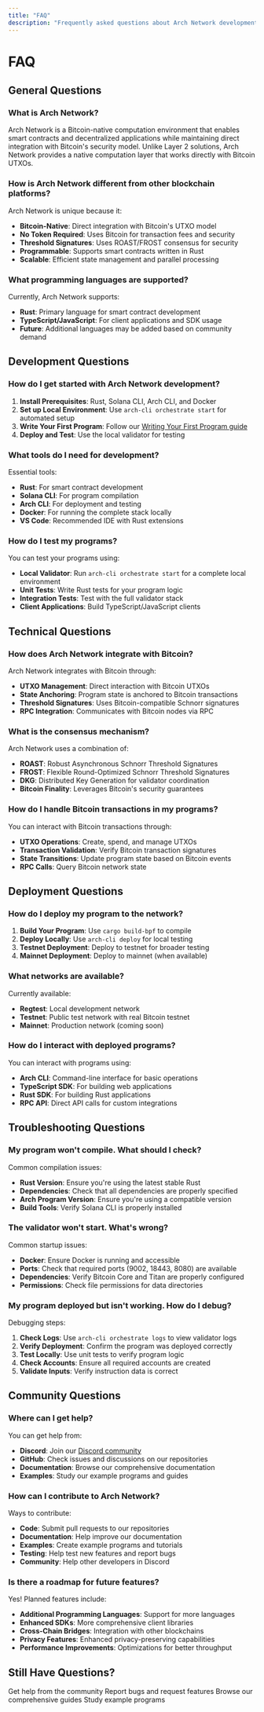```yaml
---
title: "FAQ"
description: "Frequently asked questions about Arch Network development"
---
```


# FAQ

## General Questions

### What is Arch Network?

Arch Network is a Bitcoin-native computation environment that enables smart contracts and decentralized applications while maintaining direct integration with Bitcoin's security model. Unlike Layer 2 solutions, Arch Network provides a native computation layer that works directly with Bitcoin UTXOs.

### How is Arch Network different from other blockchain platforms?

Arch Network is unique because it:
- **Bitcoin-Native**: Direct integration with Bitcoin's UTXO model
- **No Token Required**: Uses Bitcoin for transaction fees and security
- **Threshold Signatures**: Uses ROAST/FROST consensus for security
- **Programmable**: Supports smart contracts written in Rust
- **Scalable**: Efficient state management and parallel processing

### What programming languages are supported?

Currently, Arch Network supports:
- **Rust**: Primary language for smart contract development
- **TypeScript/JavaScript**: For client applications and SDK usage
- **Future**: Additional languages may be added based on community demand

## Development Questions

### How do I get started with Arch Network development?

1. **Install Prerequisites**: Rust, Solana CLI, Arch CLI, and Docker
2. **Set up Local Environment**: Use `arch-cli orchestrate start` for automated setup
3. **Write Your First Program**: Follow our [Writing Your First Program guide](/docs/development/writing-your-first-program)
4. **Deploy and Test**: Use the local validator for testing

### What tools do I need for development?

Essential tools:
- **Rust**: For smart contract development
- **Solana CLI**: For program compilation
- **Arch CLI**: For deployment and testing
- **Docker**: For running the complete stack locally
- **VS Code**: Recommended IDE with Rust extensions

### How do I test my programs?

You can test your programs using:
- **Local Validator**: Run `arch-cli orchestrate start` for a complete local environment
- **Unit Tests**: Write Rust tests for your program logic
- **Integration Tests**: Test with the full validator stack
- **Client Applications**: Build TypeScript/JavaScript clients

## Technical Questions

### How does Arch Network integrate with Bitcoin?

Arch Network integrates with Bitcoin through:
- **UTXO Management**: Direct interaction with Bitcoin UTXOs
- **State Anchoring**: Program state is anchored to Bitcoin transactions
- **Threshold Signatures**: Uses Bitcoin-compatible Schnorr signatures
- **RPC Integration**: Communicates with Bitcoin nodes via RPC

### What is the consensus mechanism?

Arch Network uses a combination of:
- **ROAST**: Robust Asynchronous Schnorr Threshold Signatures
- **FROST**: Flexible Round-Optimized Schnorr Threshold Signatures
- **DKG**: Distributed Key Generation for validator coordination
- **Bitcoin Finality**: Leverages Bitcoin's security guarantees

### How do I handle Bitcoin transactions in my programs?

You can interact with Bitcoin transactions through:
- **UTXO Operations**: Create, spend, and manage UTXOs
- **Transaction Validation**: Verify Bitcoin transaction signatures
- **State Transitions**: Update program state based on Bitcoin events
- **RPC Calls**: Query Bitcoin network state

## Deployment Questions

### How do I deploy my program to the network?

1. **Build Your Program**: Use `cargo build-bpf` to compile
2. **Deploy Locally**: Use `arch-cli deploy` for local testing
3. **Testnet Deployment**: Deploy to testnet for broader testing
4. **Mainnet Deployment**: Deploy to mainnet (when available)

### What networks are available?

Currently available:
- **Regtest**: Local development network
- **Testnet**: Public test network with real Bitcoin testnet
- **Mainnet**: Production network (coming soon)

### How do I interact with deployed programs?

You can interact with programs using:
- **Arch CLI**: Command-line interface for basic operations
- **TypeScript SDK**: For building web applications
- **Rust SDK**: For building Rust applications
- **RPC API**: Direct API calls for custom integrations

## Troubleshooting Questions

### My program won't compile. What should I check?

Common compilation issues:
- **Rust Version**: Ensure you're using the latest stable Rust
- **Dependencies**: Check that all dependencies are properly specified
- **Arch Program Version**: Ensure you're using a compatible version
- **Build Tools**: Verify Solana CLI is properly installed

### The validator won't start. What's wrong?

Common startup issues:
- **Docker**: Ensure Docker is running and accessible
- **Ports**: Check that required ports (9002, 18443, 8080) are available
- **Dependencies**: Verify Bitcoin Core and Titan are properly configured
- **Permissions**: Check file permissions for data directories

### My program deployed but isn't working. How do I debug?

Debugging steps:
1. **Check Logs**: Use `arch-cli orchestrate logs` to view validator logs
2. **Verify Deployment**: Confirm the program was deployed correctly
3. **Test Locally**: Use unit tests to verify program logic
4. **Check Accounts**: Ensure all required accounts are created
5. **Validate Inputs**: Verify instruction data is correct

## Community Questions

### Where can I get help?

You can get help from:
- **Discord**: Join our [Discord community](https://discord.gg/archnetwork)
- **GitHub**: Check issues and discussions on our repositories
- **Documentation**: Browse our comprehensive documentation
- **Examples**: Study our example programs and guides

### How can I contribute to Arch Network?

Ways to contribute:
- **Code**: Submit pull requests to our repositories
- **Documentation**: Help improve our documentation
- **Examples**: Create example programs and tutorials
- **Testing**: Help test new features and report bugs
- **Community**: Help other developers in Discord

### Is there a roadmap for future features?

Yes! Planned features include:
- **Additional Programming Languages**: Support for more languages
- **Enhanced SDKs**: More comprehensive client libraries
- **Cross-Chain Bridges**: Integration with other blockchains
- **Privacy Features**: Enhanced privacy-preserving capabilities
- **Performance Improvements**: Optimizations for better throughput

## Still Have Questions?

<Cards>
  <Card title="Join Discord" href="https://discord.gg/archnetwork" external>
    Get help from the community
  </Card>
  <Card title="GitHub Issues" href="https://github.com/Arch-Network/arch-network/issues" external>
    Report bugs and request features
  </Card>
  <Card title="Documentation" href="/docs">
    Browse our comprehensive guides
  </Card>
  <Card title="Examples" href="https://github.com/Arch-Network/arch-examples" external>
    Study example programs
  </Card>
</Cards>
